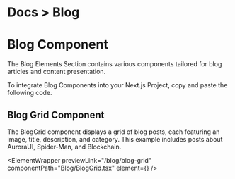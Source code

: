 
<h1 className="text-gray-800 dark:text-gray-200  text-[14px] mt-3 ">
  <span className="text-gray-500 ">Docs ></span> Blog
</h1>

# Blog Component

The Blog Elements Section contains various components tailored for blog articles and content presentation.

To integrate Blog Components into your Next.js Project, copy and paste the following code.

## Blog Grid Component

The BlogGrid component displays a grid of blog posts, each featuring an image, title, description, and category. This example includes posts about AuroraUI, Spider-Man, and Blockchain.

<ElementWrapper
  previewLink="/blog/blog-grid"
  componentPath="Blog/BlogGrid.tsx"
  element={<BlogGrid />}
/>

